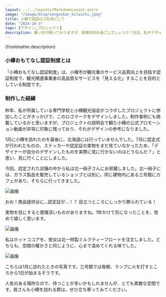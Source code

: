 ```yaml
---
layout: ../../layouts/MarkdownLayout.astro
image: "/image/blog/sangoukan_kitaichi.jpeg"
title: 小樽で認証ロゴを目にして
date: "2024-10-3"
tags: [デザイン,プロジェクト]
description: 暑い日が続いておりますが、皆様如何お過ごしでしょうか？先日、私がデザインした「小樽おもてなし認証制度」のロゴマークステッカーが店舗に掲示されたということで、9月末に北海道を訪れました。まずは「小樽おもてなし認証制度」とは何かについてご紹介いたします。
---
```


<p>{frontmatter.description}</p>

### 小樽おもてなし認証制度とは

「小樽おもてなし認証制度」は、小樽市が観光業のサービス品質向上を目指す認証制度で、観光関連事業者の高品質なサービスを「見える化」することを目的としている制度です。

### 制作した経緯

昨年、私が所属している専門学校と小樽観光協会がコラボしたプロジェクトに参加したことがきっかけで、このロゴマークをデザインしました。制作事例にも掲載しているかと思いますが、プロジェクトの説明会で観た小樽の公式プロモーション動画が非常に印象に残っており、それがデザインの参考になりました。

1月に小樽を訪れたのを最後に、北海道には行っていませんでした。7月に認定式が行われたものの、ステッカーや認定証の実物をまだ見ていなかったため、「デザイナーが自分のデザインしたものを実際に見に行かないのはどうなんだ？」と思い、見に行くことにしました。

今回、認定された店舗の中から私は北一硝子さんにお邪魔しました。北一硝子には、ガラス製品を販売しているショップとは別に、同じ建物内にある三号館にカフェがあり、そちらに行ってきました。

![画像](/image/blog/omotenashi_kitaichi.jpeg)

おお！商品提供台に…認定証が…！？
目立つところにしっかり飾られている！

実物を目にすると感慨深いものがありますね。1年かけて形になったことを、改めて嬉しく思います。

![画像](/image/blog/kitaichi_cocoa.jpeg)

私はホットココアを、彼女は北一特製ミルクティーフロートを注文しました。どちらも、空間の暖かさと同じように、心まで温めてくれる味でした。

![画像](/image/blog/sangoukan_kitaichi.jpeg)

こちらは1月に訪れたときの写真です。三号館では毎朝、ランプに火を灯すところから1日が始まるそうです。

人気のある場所なので、待つことが多いかもしれませんが、とても素敵な空間です。皆さんも小樽を訪れる際は、ぜひ立ち寄ってみてください。